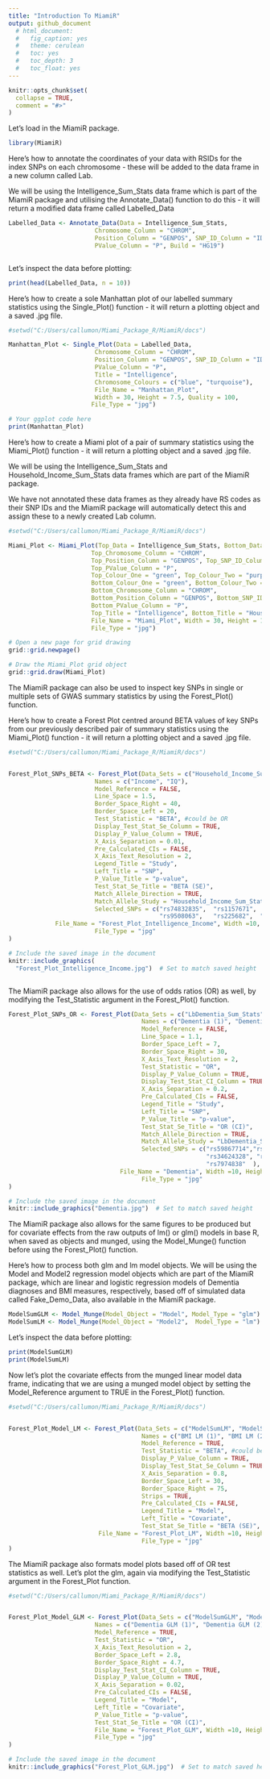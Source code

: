 ```yaml
---
title: "Introduction To MiamiR"
output: github_document
  # html_document:
  #   fig_caption: yes
  #   theme: cerulean
  #   toc: yes
  #   toc_depth: 3
  #   toc_float: yes
---
```


```r
knitr::opts_chunk$set(
  collapse = TRUE,
  comment = "#>"
)
```

Let's load in the MiamiR package.

```r
library(MiamiR)
```

Here's how to annotate the coordinates of your data with RSIDs for the index SNPs on each chromosome - these will be added to the data frame in a new column called Lab.

We will be using the Intelligence_Sum_Stats data frame which is part of the MiamiR package
and utilising the Annotate_Data() function to do this - it will return a modified data frame called Labelled_Data

```r
Labelled_Data <- Annotate_Data(Data = Intelligence_Sum_Stats,
                        Chromosome_Column = "CHROM",
                        Position_Column = "GENPOS", SNP_ID_Column = "ID",
                        PValue_Column = "P", Build = "HG19")



```

Let's inspect the data before plotting:

```r
print(head(Labelled_Data, n = 10))
```

Here's how to create a sole Manhattan plot of our labelled summary statistics using the Single_Plot() function - it will return a plotting object and a saved .jpg file.


```r

#setwd("C:/Users/callumon/Miami_Package_R/MiamiR/docs")

Manhattan_Plot <- Single_Plot(Data = Labelled_Data,
                        Chromosome_Column = "CHROM",
                        Position_Column = "GENPOS", SNP_ID_Column = "ID",
                        PValue_Column = "P",
                        Title = "Intelligence",
                        Chromosome_Colours = c("blue", "turquoise"),
                        File_Name = "Manhattan_Plot",
                        Width = 30, Height = 7.5, Quality = 100,
                       File_Type = "jpg")


```
```r
# Your ggplot code here
print(Manhattan_Plot)
```

Here's how to create a Miami plot of a pair of summary statistics using the Miami_Plot() function - it will return a plotting object and a saved .jpg file.

We will be using the Intelligence_Sum_Stats and Household_Income_Sum_Stats data frames which are part of the MiamiR package.

We have not annotated these data frames as they already have RS codes as their SNP IDs and the MiamiR package will automatically detect this and assign these to a newly created Lab column.

```r

#setwd("C:/Users/callumon/Miami_Package_R/MiamiR/docs")

Miami_Plot <- Miami_Plot(Top_Data = Intelligence_Sum_Stats, Bottom_Data = Household_Income_Sum_Stats,
                       Top_Chromosome_Column = "CHROM",
                       Top_Position_Column = "GENPOS", Top_SNP_ID_Column = "ID",
                       Top_PValue_Column = "P",
                       Top_Colour_One = "green", Top_Colour_Two = "purple",
                       Bottom_Colour_One = "green", Bottom_Colour_Two = "purple",
                       Bottom_Chromosome_Column = "CHROM",
                       Bottom_Position_Column = "GENPOS", Bottom_SNP_ID_Column = "ID",
                       Bottom_PValue_Column = "P",
                       Top_Title = "Intelligence", Bottom_Title = "Household Income",
                       File_Name = "Miami_Plot", Width = 30, Height = 15, Quality = 100,
                       File_Type = "jpg")
```



```r
# Open a new page for grid drawing
grid::grid.newpage()

# Draw the Miami_Plot grid object
grid::grid.draw(Miami_Plot)

```


The MiamiR package can also be used to inspect key SNPs in single or multiple sets of GWAS summary statistics by using the Forest_Plot() function.

Here's how to create a Forest Plot centred around BETA values of key SNPs from our previously described pair of summary statistics using the Miami_Plot() function - it will return a plotting object and a saved .jpg file.


```r

#setwd("C:/Users/callumon/Miami_Package_R/MiamiR/docs")


Forest_Plot_SNPs_BETA <- Forest_Plot(Data_Sets = c("Household_Income_Sum_Stats", "Intelligence_Sum_Stats"),
                        Names = c("Income", "IQ"),
                        Model_Reference = FALSE,
                        Line_Space = 1.5,
                        Border_Space_Right = 40,
                        Border_Space_Left = 20,
                        Test_Statistic = "BETA", #could be OR
                        Display_Test_Stat_Se_Column = TRUE,
                        Display_P_Value_Column = TRUE,
                        X_Axis_Separation = 0.01,
                        Pre_Calculated_CIs = FALSE,
                        X_Axis_Text_Resolution = 2,
                        Legend_Title = "Study",
                        Left_Title = "SNP",
                        P_Value_Title = "p-value",
                        Test_Stat_Se_Title = "BETA (SE)",
                        Match_Allele_Direction = TRUE,
                        Match_Allele_Study = "Household_Income_Sum_Stats",
                        Selected_SNPs = c("rs74832835",  "rs1157671",   "rs1790177",
                                          "rs9508063",   "rs225682",  "rs56201315" ),
             File_Name = "Forest_Plot_Intelligence_Income", Width =10, Height = 6, Quality = 100,
                        File_Type = "jpg"
)

```



```r
# Include the saved image in the document
knitr::include_graphics(
  "Forest_Plot_Intelligence_Income.jpg")  # Set to match saved height



```


The MiamiR package also allows for the use of odds ratios (OR) as well, by modifying the Test_Statistic argument in the Forest_Plot() function.

```r




Forest_Plot_SNPs_OR <- Forest_Plot(Data_Sets = c("LbDementia_Sum_Stats", "LbDementia_Sum_Stats"),
                                     Names = c("Dementia (1)", "Dementia (2)"),
                                     Model_Reference = FALSE,
                                     Line_Space = 1.1,
                                     Border_Space_Left = 7,
                                     Border_Space_Right = 30,
                                     X_Axis_Text_Resolution = 2,
                                     Test_Statistic = "OR",
                                     Display_P_Value_Column = TRUE,
                                     Display_Test_Stat_CI_Column = TRUE,
                                     X_Axis_Separation = 0.2,
                                     Pre_Calculated_CIs = FALSE,
                                     Legend_Title = "Study",
                                     Left_Title = "SNP",
                                     P_Value_Title = "p-value",
                                     Test_Stat_Se_Title = "OR (CI)",
                                     Match_Allele_Direction = TRUE,
                                     Match_Allele_Study = "LbDementia_Sum_Stats",
                                     Selected_SNPs = c("rs59867714","rs7913723","rs79007041",
                                                       "rs34624328", "rs492457",
                                                       "rs7974838"  ),
                               File_Name = "Dementia", Width =10, Height = 6, Quality = 100,
                                     File_Type = "jpg"
)


```

```r


# Include the saved image in the document
knitr::include_graphics("Dementia.jpg")  # Set to match saved height


```

The MiamiR package also allows for the same figures to be produced but for covariate effects from the raw outputs of lm() or glm() models in base R, when saved as objects and munged, using the Model_Munge() function before using the Forest_Plot() function.

Here's how to process both glm and lm model objects. We will be using the Model and Model2 regression model objects which are part of the MiamiR package, which are linear and logistic regression models of Dementia diagnoses and BMI measures, respectively, based off of simulated data called Fake_Demo_Data, also available in the MiamiR package.

```r

ModelSumGLM <- Model_Munge(Model_Object = "Model", Model_Type = "glm") #Dementia
ModelSumLM <- Model_Munge(Model_Object = "Model2",  Model_Type = "lm") # BMI
```

Let's inspect the data before plotting:

```r
print(ModelSumGLM)
print(ModelSumLM)
```

Now let's plot the covariate effects from the munged linear model data frame, indicating that we are using a munged model object by setting the Model_Reference argument to TRUE in the Forest_Plot() function.

```r

#setwd("C:/Users/callumon/Miami_Package_R/MiamiR/docs")


Forest_Plot_Model_LM <- Forest_Plot(Data_Sets = c("ModelSumLM", "ModelSumLM"),
                                     Names = c("BMI LM (1)", "BMI LM (2)"),
                                     Model_Reference = TRUE,
                                     Test_Statistic = "BETA", #could be OR
                                     Display_P_Value_Column = TRUE,
                                     Display_Test_Stat_Se_Column = TRUE,
                                     X_Axis_Separation = 0.8,
                                     Border_Space_Left = 30,
                                     Border_Space_Right = 75,
                                     Strips = TRUE,
                                     Pre_Calculated_CIs = FALSE,
                                     Legend_Title = "Model",
                                     Left_Title = "Covariate",
                                     Test_Stat_Se_Title = "BETA (SE)",
                         File_Name = "Forest_Plot_LM", Width =10, Height = 6, Quality = 100,
                                     File_Type = "jpg"
)

```

The MiamiR package also formats model plots based off of OR test statistics as well. Let's plot the glm, again via modifying the Test_Statistic argument in the Forest_Plot function.

```r

#setwd("C:/Users/callumon/Miami_Package_R/MiamiR/docs")


Forest_Plot_Model_GLM <- Forest_Plot(Data_Sets = c("ModelSumGLM", "ModelSumGLM"),
                        Names = c("Dementia GLM (1)", "Dementia GLM (2)"),
                        Model_Reference = TRUE,
                        Test_Statistic = "OR",
                        X_Axis_Text_Resolution = 2,
                        Border_Space_Left = 2.8,
                        Border_Space_Right = 4.7,
                        Display_Test_Stat_CI_Column = TRUE,
                        Display_P_Value_Column = TRUE,
                        X_Axis_Separation = 0.02,
                        Pre_Calculated_CIs = FALSE,
                        Legend_Title = "Model",
                        Left_Title = "Covariate",
                        P_Value_Title = "p-value",
                        Test_Stat_Se_Title = "OR (CI)",
                        File_Name = "Forest_Plot_GLM", Width =10, Height = 6, Quality = 100,
                        File_Type = "jpg"
)


```


```r


# Include the saved image in the document
knitr::include_graphics("Forest_Plot_GLM.jpg")  # Set to match saved height




```



